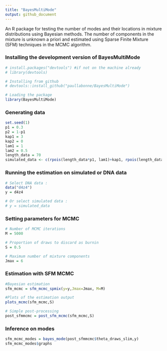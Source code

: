 ```yaml
---
title: "BayesMultiMode"
output: github_document
---
```

An R package for testing the number of modes and their locations in mixture distributions using Bayesian methods. The number of components in the mixture is unknown a priori and estimated using Sparse Finite Mixture (SFM) techniques in the MCMC algorithm.

### Installing the development version of BayesMultiMode
```r
# install.packages("devtools") #if not on the machine already
# library(devtools)

# Installing from github
# devtools::install_github("paullabonne/BayesMultiMode")

# Loading the package
library(BayesMultiMode)
```

### Generating data
```r
set.seed(1)
p1 = 0.3
p2 = 1-p1
kap1 = 3
kap2 = 0
lam1 = 1
lam2 = 0.5
length_data = 70
simulated_data <- c(rpois(length_data*p1, lam1)+kap1, rpois(length_data*p2, lam2)+kap2)
```

### Running the estimation on simulated or DNA data
```r
# Select DNA data :
data("d4z4")
y = d4z4

# Or select simulated data :
# y = simulated_data
```

### Setting parameters for MCMC
```r
# Number of MCMC iterations 
M = 5000 

# Proportion of draws to discard as burnin
S = 0.5 

# Maximum number of mixture components 
Jmax = 6
```

### Estimation with SFM MCMC
```r
#Bayesian estimation
sfm_mcmc = sfm_mcmc_spmix(y=y,Jmax=Jmax, M=M)

#Plots of the estimation output
plots_mcmc(sfm_mcmc,S)

# Simple post-processing
post_sfmmcmc = post_sfm_mcmc(sfm_mcmc,S)
```

### Inference on modes
```r
sfm_mcmc_modes = bayes_mode(post_sfmmcmc$theta_draws_slim,y)
sfm_mcmc_modes$graphs
```
